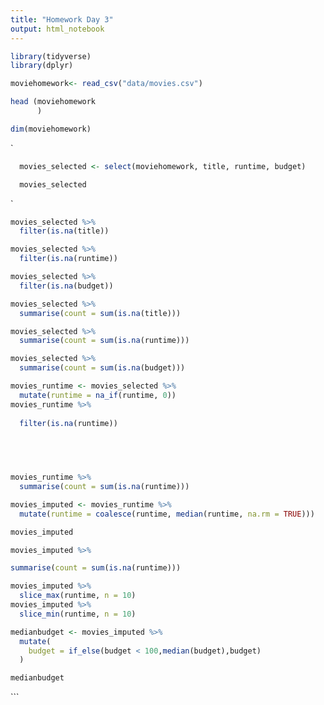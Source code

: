 ```yaml
---
title: "Homework Day 3"
output: html_notebook
---
```





```r
library(tidyverse)
library(dplyr)
```

```r

moviehomework<- read_csv("data/movies.csv")

```

```r
head (moviehomework
      )
```

```r
dim(moviehomework)
```


`
```r

  
  movies_selected <- select(moviehomework, title, runtime, budget)

  movies_selected

```
`
```r
movies_selected %>% 
  filter(is.na(title))
```

```r
movies_selected %>% 
  filter(is.na(runtime))
```


```r
movies_selected %>% 
  filter(is.na(budget))
```
```r
movies_selected %>% 
  summarise(count = sum(is.na(title)))
```
```r
movies_selected %>% 
  summarise(count = sum(is.na(runtime)))
```
```r
movies_selected %>% 
  summarise(count = sum(is.na(budget)))
```


```r

movies_runtime <- movies_selected %>%
  mutate(runtime = na_if(runtime, 0))
movies_runtime %>% 
  
  filter(is.na(runtime))
  
  




```

```r
movies_runtime %>% 
  summarise(count = sum(is.na(runtime)))
```

```r

movies_imputed <- movies_runtime %>% 
  mutate(runtime = coalesce(runtime, median(runtime, na.rm = TRUE)))  

movies_imputed
```



```r
movies_imputed %>% 

summarise(count = sum(is.na(runtime)))
```

```r

movies_imputed %>% 
  slice_max(runtime, n = 10)
movies_imputed %>% 
  slice_min(runtime, n = 10)


```

```r

medianbudget <- movies_imputed %>% 
  mutate(
    budget = if_else(budget < 100,median(budget),budget)
  )

medianbudget
```



```









